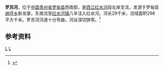 {{Infobox River
  | river_name      = 罗苏河
  | image_name      = 
  | image_size      = 
  | caption         = 
  | origin          = [[贵州省|贵州省]][[罗甸县|罗甸县]][[纳坪乡|纳坪乡]]新龙堡
  | mouth           = 贵州省罗甸县[[红水河镇|红水河镇]]八羊[[红水河|红水河]]
  | basin_countries = {{PRC}}
  | length          = 29 km
  | elevation       =
  | mouth_elevation = 
  | discharge       =
  | watershed       = 298 km<sup>2</sup>
}}
'''罗苏河'''，位于[[中国|中国]][[贵州省|贵州省]][[罗甸县|罗甸县]]西南部，是[[西江|西江]][[红水河|红水河]]段左岸支流，发源于罗甸县[[纳坪乡|纳坪乡]]新龙堡，东南流至[[红水河镇|红水河镇]]八羊注入红水河。河长29千米，流域面积298平方千米。罗苏河河道十分弯曲，河谷深切狭窄。<ref name="中国河湖大典">{{cite book zh |author=《[[中国河湖大典|中国河湖大典]]》编纂委员会 |title=《中国河湖大典·珠江卷》 |format=M |edition=1 |location=北京 |publisher=中国水利水电出版社 |date=2013年1月 |pages=61页 |id= ISBN 978-7-5170-0561-2}}</ref>

==参考资料==
{{reflist}}

[[Category:紅水河水系|L]]
[[Category:贵州河流|L]]